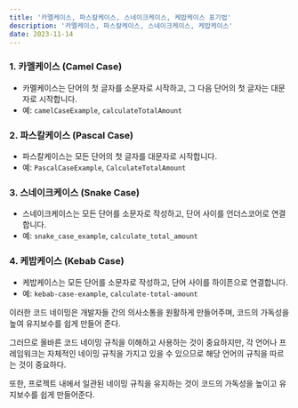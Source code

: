 ```yaml
---
title: '카멜케이스, 파스칼케이스, 스네이크케이스, 케밥케이스 표기법'
description: '카멜케이스, 파스칼케이스, 스네이크케이스, 케밥케이스'
date: 2023-11-14
---
```


### 1. 카멜케이스 (Camel Case)

- 카멜케이스는 단어의 첫 글자를 소문자로 시작하고, 그 다음 단어의 첫 글자는 대문자로 시작합니다.
- 예: `camelCaseExample`, `calculateTotalAmount`

### 2. 파스칼케이스 (Pascal Case)

- 파스칼케이스는 모든 단어의 첫 글자를 대문자로 시작합니다.
- 예: `PascalCaseExample`, `CalculateTotalAmount`

### 3. 스네이크케이스 (Snake Case)

- 스네이크케이스는 모든 단어를 소문자로 작성하고, 단어 사이를 언더스코어로 연결합니다.
- 예: `snake_case_example`, `calculate_total_amount`

### 4. 케밥케이스 (Kebab Case)

- 케밥케이스는 모든 단어를 소문자로 작성하고, 단어 사이를 하이픈으로 연결합니다.
- 예: `kebab-case-example`, `calculate-total-amount`

이러한 코드 네이밍은 개발자들 간의 의사소통을 원활하게 만들어주며, 코드의 가독성을 높여 유지보수를 쉽게 만들어 준다.

그러므로 올바른 코드 네이밍 규칙을 이해하고 사용하는 것이 중요하지만, 각 언어나 프레임워크는 자체적인 네이밍 규칙을 가지고 있을 수 있으므로 해당 언어의 규칙을 따르는 것이 중요하다.

또한, 프로젝트 내에서 일관된 네이밍 규칙을 유지하는 것이 코드의 가독성을 높이고 유지보수를 쉽게 만들어준다.
